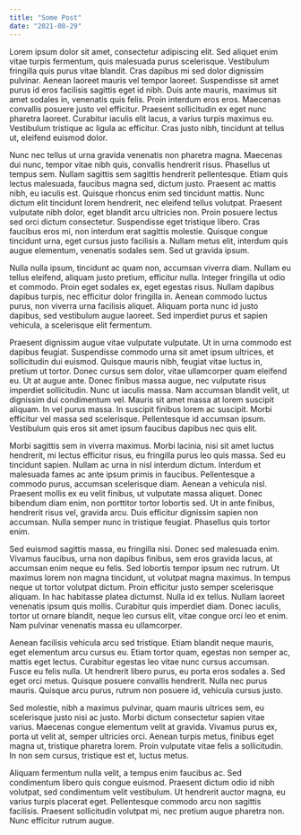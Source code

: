 ```yaml
---
title: "Some Post"
date: "2021-08-29"
---
```


Lorem ipsum dolor sit amet, consectetur adipiscing elit. Sed aliquet enim vitae turpis fermentum, quis malesuada purus scelerisque. Vestibulum fringilla quis purus vitae blandit. Cras dapibus mi sed dolor dignissim pulvinar. Aenean laoreet mauris vel tempor laoreet. Suspendisse sit amet purus id eros facilisis sagittis eget id nibh. Duis ante mauris, maximus sit amet sodales in, venenatis quis felis. Proin interdum eros eros. Maecenas convallis posuere justo vel efficitur. Praesent sollicitudin ex eget nunc pharetra laoreet. Curabitur iaculis elit lacus, a varius turpis maximus eu. Vestibulum tristique ac ligula ac efficitur. Cras justo nibh, tincidunt at tellus ut, eleifend euismod dolor.

Nunc nec tellus ut urna gravida venenatis non pharetra magna. Maecenas dui nunc, tempor vitae nibh quis, convallis hendrerit risus. Phasellus ut tempus sem. Nullam sagittis sem sagittis hendrerit pellentesque. Etiam quis lectus malesuada, faucibus magna sed, dictum justo. Praesent ac mattis nibh, eu iaculis est. Quisque rhoncus enim sed tincidunt mattis. Nunc dictum elit tincidunt lorem hendrerit, nec eleifend tellus volutpat. Praesent vulputate nibh dolor, eget blandit arcu ultricies non. Proin posuere lectus sed orci dictum consectetur. Suspendisse eget tristique libero. Cras faucibus eros mi, non interdum erat sagittis molestie. Quisque congue tincidunt urna, eget cursus justo facilisis a. Nullam metus elit, interdum quis augue elementum, venenatis sodales sem. Sed ut gravida ipsum.

Nulla nulla ipsum, tincidunt ac quam non, accumsan viverra diam. Nullam eu tellus eleifend, aliquam justo pretium, efficitur nulla. Integer fringilla ut odio et commodo. Proin eget sodales ex, eget egestas risus. Nullam dapibus dapibus turpis, nec efficitur dolor fringilla in. Aenean commodo luctus purus, non viverra urna facilisis aliquet. Aliquam porta nunc id justo dapibus, sed vestibulum augue laoreet. Sed imperdiet purus et sapien vehicula, a scelerisque elit fermentum.

Praesent dignissim augue vitae vulputate vulputate. Ut in urna commodo est dapibus feugiat. Suspendisse commodo urna sit amet ipsum ultrices, et sollicitudin dui euismod. Quisque mauris nibh, feugiat vitae luctus in, pretium ut tortor. Donec cursus sem dolor, vitae ullamcorper quam eleifend eu. Ut at augue ante. Donec finibus massa augue, nec vulputate risus imperdiet sollicitudin. Nunc ut iaculis massa. Nam accumsan blandit velit, ut dignissim dui condimentum vel. Mauris sit amet massa at lorem suscipit aliquam. In vel purus massa. In suscipit finibus lorem ac suscipit. Morbi efficitur vel massa sed scelerisque. Pellentesque id accumsan ipsum. Vestibulum quis eros sit amet ipsum faucibus dapibus nec quis elit.

Morbi sagittis sem in viverra maximus. Morbi lacinia, nisi sit amet luctus hendrerit, mi lectus efficitur risus, eu fringilla purus leo quis massa. Sed eu tincidunt sapien. Nullam ac urna in nisl interdum dictum. Interdum et malesuada fames ac ante ipsum primis in faucibus. Pellentesque a commodo purus, accumsan scelerisque diam. Aenean a vehicula nisl. Praesent mollis ex eu velit finibus, ut vulputate massa aliquet. Donec bibendum diam enim, non porttitor tortor lobortis sed. Ut in ante finibus, hendrerit risus vel, gravida arcu. Duis efficitur dignissim sapien non accumsan. Nulla semper nunc in tristique feugiat. Phasellus quis tortor enim.

Sed euismod sagittis massa, eu fringilla nisi. Donec sed malesuada enim. Vivamus faucibus, urna non dapibus finibus, sem eros gravida lacus, at accumsan enim neque eu felis. Sed lobortis tempor ipsum nec rutrum. Ut maximus lorem non magna tincidunt, ut volutpat magna maximus. In tempus neque ut tortor volutpat dictum. Proin efficitur justo semper scelerisque aliquam. In hac habitasse platea dictumst. Nulla id ex tellus. Nullam laoreet venenatis ipsum quis mollis. Curabitur quis imperdiet diam. Donec iaculis, tortor ut ornare blandit, neque leo cursus elit, vitae congue orci leo et enim. Nam pulvinar venenatis massa eu ullamcorper.

Aenean facilisis vehicula arcu sed tristique. Etiam blandit neque mauris, eget elementum arcu cursus eu. Etiam tortor quam, egestas non semper ac, mattis eget lectus. Curabitur egestas leo vitae nunc cursus accumsan. Fusce eu felis nulla. Ut hendrerit libero purus, eu porta eros sodales a. Sed eget orci metus. Quisque posuere convallis hendrerit. Nulla nec purus mauris. Quisque arcu purus, rutrum non posuere id, vehicula cursus justo.

Sed molestie, nibh a maximus pulvinar, quam mauris ultrices sem, eu scelerisque justo nisi ac justo. Morbi dictum consectetur sapien vitae varius. Maecenas congue elementum velit at gravida. Vivamus purus ex, porta ut velit at, semper ultricies orci. Aenean turpis metus, finibus eget magna ut, tristique pharetra lorem. Proin vulputate vitae felis a sollicitudin. In non sem cursus, tristique est et, luctus metus.

Aliquam fermentum nulla velit, a tempus enim faucibus ac. Sed condimentum libero quis congue euismod. Praesent dictum odio id nibh volutpat, sed condimentum velit vestibulum. Ut hendrerit auctor magna, eu varius turpis placerat eget. Pellentesque commodo arcu non sagittis facilisis. Praesent sollicitudin volutpat mi, nec pretium augue pharetra non. Nunc efficitur rutrum augue.
